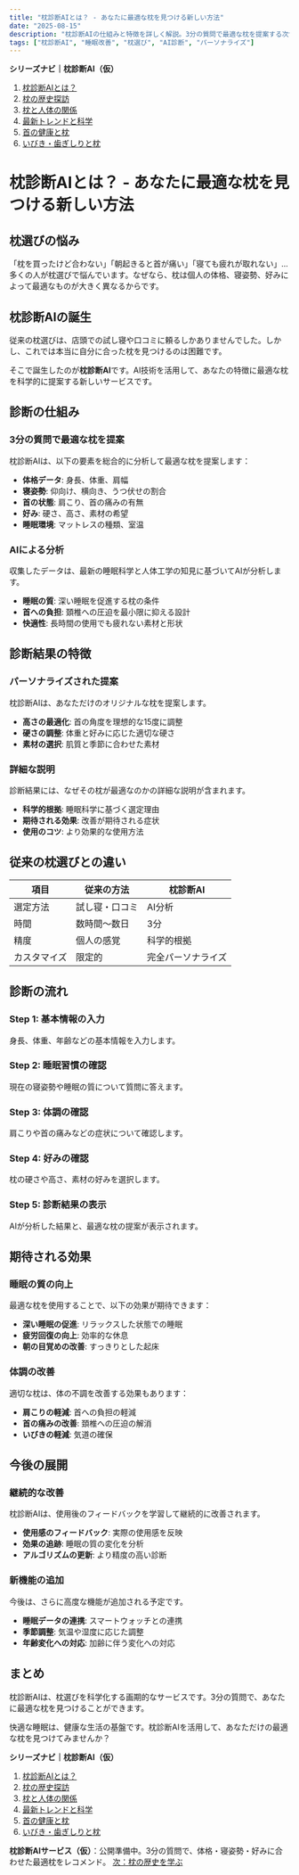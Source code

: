 ```yaml
---
title: "枕診断AIとは？ - あなたに最適な枕を見つける新しい方法"
date: "2025-08-15"
description: "枕診断AIの仕組みと特徴を詳しく解説。3分の質問で最適な枕を提案する次世代の枕選びサービスについて紹介します。"
tags: ["枕診断AI", "睡眠改善", "枕選び", "AI診断", "パーソナライズ"]
---
```


**シリーズナビ｜枕診断AI（仮）**
1. [枕診断AIとは？](/diagnostic-ai/makura/01-intro)
2. [枕の歴史探訪](/diagnostic-ai/makura/02-history)
3. [枕と人体の関係](/diagnostic-ai/makura/03-anatomy)
4. [最新トレンドと科学](/diagnostic-ai/makura/04-trends)
5. [首の健康と枕](/diagnostic-ai/makura/05-neck-health)
6. [いびき・歯ぎしりと枕](/diagnostic-ai/makura/06-snoring-grinding)

# 枕診断AIとは？ - あなたに最適な枕を見つける新しい方法

## 枕選びの悩み

「枕を買ったけど合わない」「朝起きると首が痛い」「寝ても疲れが取れない」...  
多くの人が枕選びで悩んでいます。なぜなら、枕は個人の体格、寝姿勢、好みによって最適なものが大きく異なるからです。

## 枕診断AIの誕生

従来の枕選びは、店頭での試し寝や口コミに頼るしかありませんでした。しかし、これでは本当に自分に合った枕を見つけるのは困難です。

そこで誕生したのが**枕診断AI**です。AI技術を活用して、あなたの特徴に最適な枕を科学的に提案する新しいサービスです。

## 診断の仕組み

### 3分の質問で最適な枕を提案

枕診断AIは、以下の要素を総合的に分析して最適な枕を提案します：

- **体格データ**: 身長、体重、肩幅
- **寝姿勢**: 仰向け、横向き、うつ伏せの割合
- **首の状態**: 肩こり、首の痛みの有無
- **好み**: 硬さ、高さ、素材の希望
- **睡眠環境**: マットレスの種類、室温

### AIによる分析

収集したデータは、最新の睡眠科学と人体工学の知見に基づいてAIが分析します。

- **睡眠の質**: 深い睡眠を促進する枕の条件
- **首への負担**: 頚椎への圧迫を最小限に抑える設計
- **快適性**: 長時間の使用でも疲れない素材と形状

## 診断結果の特徴

### パーソナライズされた提案

枕診断AIは、あなただけのオリジナルな枕を提案します。

- **高さの最適化**: 首の角度を理想的な15度に調整
- **硬さの調整**: 体重と好みに応じた適切な硬さ
- **素材の選択**: 肌質と季節に合わせた素材

### 詳細な説明

診断結果には、なぜその枕が最適なのかの詳細な説明が含まれます。

- **科学的根拠**: 睡眠科学に基づく選定理由
- **期待される効果**: 改善が期待される症状
- **使用のコツ**: より効果的な使用方法

## 従来の枕選びとの違い

| 項目 | 従来の方法 | 枕診断AI |
|------|------------|----------|
| 選定方法 | 試し寝・口コミ | AI分析 |
| 時間 | 数時間〜数日 | 3分 |
| 精度 | 個人の感覚 | 科学的根拠 |
| カスタマイズ | 限定的 | 完全パーソナライズ |

## 診断の流れ

### Step 1: 基本情報の入力
身長、体重、年齢などの基本情報を入力します。

### Step 2: 睡眠習慣の確認
現在の寝姿勢や睡眠の質について質問に答えます。

### Step 3: 体調の確認
肩こりや首の痛みなどの症状について確認します。

### Step 4: 好みの確認
枕の硬さや高さ、素材の好みを選択します。

### Step 5: 診断結果の表示
AIが分析した結果と、最適な枕の提案が表示されます。

## 期待される効果

### 睡眠の質の向上
最適な枕を使用することで、以下の効果が期待できます：

- **深い睡眠の促進**: リラックスした状態での睡眠
- **疲労回復の向上**: 効率的な休息
- **朝の目覚めの改善**: すっきりとした起床

### 体調の改善
適切な枕は、体の不調を改善する効果もあります：

- **肩こりの軽減**: 首への負担の軽減
- **首の痛みの改善**: 頚椎への圧迫の解消
- **いびきの軽減**: 気道の確保

## 今後の展開

### 継続的な改善
枕診断AIは、使用後のフィードバックを学習して継続的に改善されます。

- **使用感のフィードバック**: 実際の使用感を反映
- **効果の追跡**: 睡眠の質の変化を分析
- **アルゴリズムの更新**: より精度の高い診断

### 新機能の追加
今後は、さらに高度な機能が追加される予定です。

- **睡眠データの連携**: スマートウォッチとの連携
- **季節調整**: 気温や湿度に応じた調整
- **年齢変化への対応**: 加齢に伴う変化への対応

## まとめ

枕診断AIは、枕選びを科学化する画期的なサービスです。3分の質問で、あなたに最適な枕を見つけることができます。

快適な睡眠は、健康な生活の基盤です。枕診断AIを活用して、あなただけの最適な枕を見つけてみませんか？

**シリーズナビ｜枕診断AI（仮）**
1. [枕診断AIとは？](/diagnostic-ai/makura/01-intro)
2. [枕の歴史探訪](/diagnostic-ai/makura/02-history)
3. [枕と人体の関係](/diagnostic-ai/makura/03-anatomy)
4. [最新トレンドと科学](/diagnostic-ai/makura/04-trends)
5. [首の健康と枕](/diagnostic-ai/makura/05-neck-health)
6. [いびき・歯ぎしりと枕](/diagnostic-ai/makura/06-snoring-grinding)

<div style={{margin:'24px 0', padding:'16px', border:'1px solid #eee', borderRadius:12}}>
  <strong>枕診断AIサービス（仮）</strong>：公開準備中。3分の質問で、体格・寝姿勢・好みに合わせた最適枕をレコメンド。  
  <a href="/diagnostic-ai/makura/02-history" style={{display:'inline-block', padding:'10px 14px', borderRadius:8, border:'1px solid #333', marginTop:8}}>次：枕の歴史を学ぶ</a>
</div> 